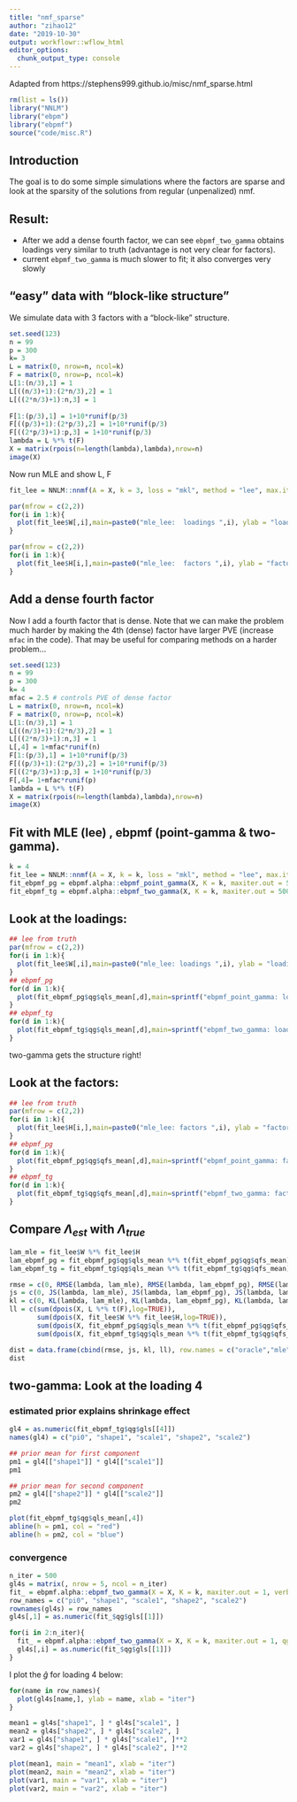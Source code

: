 ```yaml
---
title: "nmf_sparse"
author: "zihao12"
date: "2019-10-30"
output: workflowr::wflow_html
editor_options:
  chunk_output_type: console
---
```


Adapted from https://stephens999.github.io/misc/nmf_sparse.html



```r
rm(list = ls())
library("NNLM")
library("ebpm")
library("ebpmf")
source("code/misc.R")
```

## Introduction
The goal is to do some simple simulations where the factors are sparse
and look at the sparsity of the solutions from regular (unpenalized) nmf.

## Result:
* After we add a dense fourth factor, we can see `ebpmf_two_gamma` obtains loadings very similar to truth (advantage is not very clear for factors). \
* current `ebpmf_two_gamma` is much slower to fit; it also converges very slowly

## "easy" data with "block-like structure" 
We simulate data with 3 factors with a "block-like" structure.
```r
set.seed(123)
n = 99
p = 300
k= 3
L = matrix(0, nrow=n, ncol=k)
F = matrix(0, nrow=p, ncol=k)
L[1:(n/3),1] = 1
L[((n/3)+1):(2*n/3),2] = 1
L[((2*n/3)+1):n,3] = 1
  
F[1:(p/3),1] = 1+10*runif(p/3)
F[((p/3)+1):(2*p/3),2] = 1+10*runif(p/3)
F[((2*p/3)+1):p,3] = 1+10*runif(p/3)
lambda = L %*% t(F)
X = matrix(rpois(n=length(lambda),lambda),nrow=n)
image(X)
```

Now run MLE and show L, F
```r
fit_lee = NNLM::nnmf(A = X, k = 3, loss = "mkl", method = "lee", max.iter = 10000)

par(mfrow = c(2,2))
for(i in 1:k){
  plot(fit_lee$W[,i],main=paste0("mle_lee:  loadings ",i), ylab = "loading")
}

par(mfrow = c(2,2))
for(i in 1:k){
  plot(fit_lee$H[i,],main=paste0("mle_lee:  factors ",i), ylab = "factor")
}
```




## Add a dense fourth factor
Now I add a fourth factor that is dense.
Note that we can make the problem much harder
by making the 4th (dense) factor have larger PVE (increase `mfac` in the code).
That may be useful for comparing methods on a harder problem...
```r
set.seed(123)
n = 99
p = 300
k= 4
mfac = 2.5 # controls PVE of dense factor
L = matrix(0, nrow=n, ncol=k)
F = matrix(0, nrow=p, ncol=k)
L[1:(n/3),1] = 1
L[((n/3)+1):(2*n/3),2] = 1
L[((2*n/3)+1):n,3] = 1
L[,4] = 1+mfac*runif(n)
F[1:(p/3),1] = 1+10*runif(p/3)
F[((p/3)+1):(2*p/3),2] = 1+10*runif(p/3)
F[((2*p/3)+1):p,3] = 1+10*runif(p/3)
F[,4]= 1+mfac*runif(p)
lambda = L %*% t(F)
X = matrix(rpois(n=length(lambda),lambda),nrow=n)
image(X)
```



## Fit with  MLE (lee) , ebpmf (point-gamma & two-gamma). 
```r
k = 4
fit_lee = NNLM::nnmf(A = X, k = k, loss = "mkl", method = "lee", max.iter = 10000, verbose = FALSE)
fit_ebpmf_pg = ebpmf.alpha::ebpmf_point_gamma(X, K = k, maxiter.out = 500, verbose = FALSE)
fit_ebpmf_tg = ebpmf.alpha::ebpmf_two_gamma(X, K = k, maxiter.out = 500, verbose = FALSE)


```


## Look at the loadings:
```r
## lee from truth
par(mfrow = c(2,2))
for(i in 1:k){
  plot(fit_lee$W[,i],main=paste0("mle_lee: loadings ",i), ylab = "loading")
}
## ebpmf_pg 
for(d in 1:k){
  plot(fit_ebpmf_pg$qg$qls_mean[,d],main=sprintf("ebpmf_point_gamma: loadings %d", d), ylab = "loading")
}
## ebpmf_tg 
for(d in 1:k){
  plot(fit_ebpmf_tg$qg$qls_mean[,d],main=sprintf("ebpmf_two_gamma: loadings %d", d), ylab = "loading")
}
```
two-gamma gets the structure right!

## Look at the factors:
```r
## lee from truth
par(mfrow = c(2,2))
for(i in 1:k){
  plot(fit_lee$H[i,],main=paste0("mle_lee: factors ",i), ylab = "factor")
}
## ebpmf_pg 
for(d in 1:k){
  plot(fit_ebpmf_pg$qg$qfs_mean[,d],main=sprintf("ebpmf_point_gamma: factors %d", d), ylab = "factor")
}
## ebpmf_tg 
for(d in 1:k){
  plot(fit_ebpmf_tg$qg$qfs_mean[,d],main=sprintf("ebpmf_two_gamma: factors %d", d), ylab = "factor")
}
```

## Compare $\Lambda_{est}$ with $\Lambda_{true}$
```r
lam_mle = fit_lee$W %*% fit_lee$H
lam_ebpmf_pg = fit_ebpmf_pg$qg$qls_mean %*% t(fit_ebpmf_pg$qg$qfs_mean)
lam_ebpmf_tg = fit_ebpmf_tg$qg$qls_mean %*% t(fit_ebpmf_tg$qg$qfs_mean)

rmse = c(0, RMSE(lambda, lam_mle), RMSE(lambda, lam_ebpmf_pg), RMSE(lambda, lam_ebpmf_tg))
js = c(0, JS(lambda, lam_mle), JS(lambda, lam_ebpmf_pg), JS(lambda, lam_ebpmf_tg))
kl = c(0, KL(lambda, lam_mle), KL(lambda, lam_ebpmf_pg), KL(lambda, lam_ebpmf_tg))
ll = c(sum(dpois(X, L %*% t(F),log=TRUE)),
       sum(dpois(X, fit_lee$W %*% fit_lee$H,log=TRUE)),
       sum(dpois(X, fit_ebpmf_pg$qg$qls_mean %*% t(fit_ebpmf_pg$qg$qfs_mean),log=TRUE)),
       sum(dpois(X, fit_ebpmf_tg$qg$qls_mean %*% t(fit_ebpmf_tg$qg$qfs_mean),log=TRUE)))

dist = data.frame(cbind(rmse, js, kl, ll), row.names = c("oracle","mle", "point-gamma", "two-gamma"))
dist
```

<!-- 
```r
lf_true = poisson2multinom(F = F, L = L)
lf_mle = poisson2multinom(F = t(fit_lee$H), L = fit_lee$W)
lf_pg = poisson2multinom(F = fit_ebpmf_pg$qg$qfs_mean, L = fit_ebpmf_pg$qg$qls_mean)
lf_tg = poisson2multinom(F = fit_ebpmf_tg$qg$qfs_mean, L = fit_ebpmf_tg$qg$qls_mean)


plot(lf_true$F[,1])
plot(lf_tg$F[,3])
plot(lf_pg$F[,3])
plot(lf_mle$F[,4])

plot(lf_true$L[,2])
plot(lf_mle$L[,1])
plot(lf_pg$L[,4])
plot(lf_tg$L[,4])
```
-->


## two-gamma: Look at the loading 4 

### estimated prior explains shrinkage effect
```r
gl4 = as.numeric(fit_ebpmf_tg$qg$gls[[4]])
names(gl4) = c("pi0", "shape1", "scale1", "shape2", "scale2")

## prior mean for first component
pm1 = gl4[["shape1"]] * gl4[["scale1"]]
pm1

## prior mean for second component
pm2 = gl4[["shape2"]] * gl4[["scale2"]]
pm2

plot(fit_ebpmf_tg$qg$qls_mean[,4])
abline(h = pm1, col = "red")
abline(h = pm2, col = "blue")
```


### convergence
```r
n_iter = 500
gl4s = matrix(, nrow = 5, ncol = n_iter)
fit_ = ebpmf.alpha::ebpmf_two_gamma(X = X, K = k, maxiter.out = 1, verbose = FALSE)
row_names = c("pi0", "shape1", "scale1", "shape2", "scale2")
rownames(gl4s) = row_names
gl4s[,1] = as.numeric(fit_$qg$gls[[1]])

for(i in 2:n_iter){
  fit_ = ebpmf.alpha::ebpmf_two_gamma(X = X, K = k, maxiter.out = 1, qg = fit_$qg,verbose = FALSE)
  gl4s[,i] = as.numeric(fit_$qg$gls[[1]])
}
```

I plot the $\hat{g}$ for loading 4 below:
```r
for(name in row_names){
  plot(gl4s[name,], ylab = name, xlab = "iter")
}

mean1 = gl4s["shape1", ] * gl4s["scale1", ]
mean2 = gl4s["shape2", ] * gl4s["scale2", ]
var1 = gl4s["shape1", ] * gl4s["scale1", ]**2
var2 = gl4s["shape2", ] * gl4s["scale2", ]**2

plot(mean1, main = "mean1", xlab = "iter")
plot(mean2, main = "mean2", xlab = "iter")
plot(var1, main = "var1", xlab = "iter")
plot(var2, main = "var2", xlab = "iter")
```
















